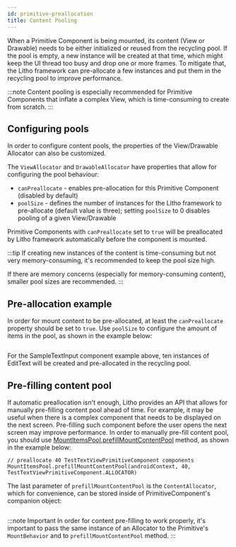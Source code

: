 ```yaml
---
id: primitive-preallocation
title: Content Pooling
---
```


When a Primitive Component is being mounted, its content (View or Drawable) needs to be either initialized or reused from the recycling pool. If the pool is empty, a new instance will be created at that time, which might keep the UI thread too busy and drop one or more frames. To mitigate that, the Litho framework can pre-allocate a few instances and put them in the recycling pool to improve performance.

:::note
Content pooling is especially recommended for Primitive Components that inflate a complex View, which is time-consuming to create from scratch.
:::

## Configuring pools

In order to configure content pools, the properties of the View/Drawable Allocator can also be customized.

The `ViewAllocator` and `DrawableAllocator` have properties that allow for configuring the pool behaviour:

* `canPreallocate` - enables pre-allocation for this Primitive Component (disabled by default)
* `poolSize` - defines the number of instances for the Litho framework to pre-allocate (default value is three); setting `poolSize` to 0 disables pooling of a given View/Drawable

Primitive Components with `canPreallocate` set to `true` will be preallocated by Litho framework automatically before the component is mounted.

:::tip
If creating new instances of the content is time-consuming but not very memory-consuming, it's recommended to keep the pool size high.

If there are memory concerns (especially for memory-consuming content), smaller pool sizes are recommended.
:::

## Pre-allocation example

In order for mount content to be pre-allocated, at least the `canPreallocate` property should be set to `true`. Use `poolSize` to configure the amount of items in the pool, as shown in the example below:

```kotlin file=sample/src/main/java/com/facebook/samples/litho/kotlin/primitives/SampleTextInput.kt start=start_preallocation_example end=end_preallocation_example
```

For the SampleTextInput component example above, ten instances of EditText will be created and pre-allocated in the recycling pool.

## Pre-filling content pool

If automatic preallocation isn't enough, Litho provides an API that allows for manually pre-filling content pool ahead of time. For example, it may be useful when there is a complex component that needs to be displayed on the next screen. Pre-filling such component before the user opens the next screen may improve performance. In order to manually pre-fill content pool, you should use [MountItemsPool.prefillMountContentPool](https://github.com/facebook/litho/blob/75655943f348c0347d534e6931fb53b2f7f16195/litho-rendercore/src/main/java/com/facebook/rendercore/MountItemsPool.java#L127) method, as shown in the example below:

```
// preallocate 40 TestTextViewPrimitiveComponent components
MountItemsPool.prefillMountContentPool(androidContext, 40, TestTextViewPrimitiveComponent.ALLOCATOR)
```

The last parameter of `prefillMountContentPool` is the `ContentAllocator`, which for convenience, can be stored inside of PrimitiveComponent's companion object:

```kotlin file=litho-widget-kotlin/src/test/kotlin/com/facebook/litho/widget/ContentPoolingTest.kt start=start_prefill_mount_content_pool_primitive_component_example end=end_prefill_mount_content_pool_primitive_component_example
```

:::note Important
In order for content pre-filling to work properly, it's important to pass the same instance of an Allocator to the Primitive's `MountBehavior` and to `prefillMountContentPool` method.
:::
